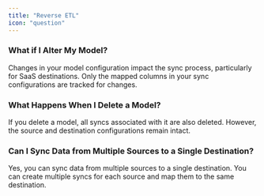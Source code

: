```yaml
---
title: "Reverse ETL"
icon: "question"
---
```


### What if I Alter My Model?
Changes in your model configuration impact the sync process, particularly for SaaS destinations. Only the mapped columns in your sync configurations are tracked for changes.

### What Happens When I Delete a Model?
If you delete a model, all syncs associated with it are also deleted. However, the source and destination configurations remain intact.

### Can I Sync Data from Multiple Sources to a Single Destination?
Yes, you can sync data from multiple sources to a single destination. You can create multiple syncs for each source and map them to the same destination.